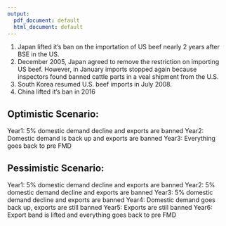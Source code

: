 ```yaml
---
output:
  pdf_document: default
  html_document: default
---
```


1. Japan lifted it's ban on the importation of US beef nearly 2 years after BSE in the US.
2. December 2005, Japan agreed to remove the restriction on importing US beef. However, in January imports stopped again because inspectors found banned cattle parts in a veal shipment from the U.S.
3. South Korea resumed U.S. beef imports in July 2008. 
4. China lifted it's ban in 2016


## Optimistic Scenario:\newline

Year1:  5% domestic demand decline and exports are banned \newline
Year2: Domestic demand is back up and exports are banned \newline
Year3: Everything goes back to pre FMD \newline


<!-- 1. 5% Decline in domestic demand for 1 year\newline -->
<!-- 2. In year 2 domestic demand goes back up\newline -->
<!-- 3. Exports banned for 2 years (I used exports in 2008 as the exports share for the simulation years)\newline -->
<!-- 4. In year 3 exports ban is lifted and everything is back to normal -->


\begin{figure}
\caption{Fed cattle price changes(dollar/Lb)}
  \includegraphics[width=1.1\linewidth]{fmdSimulationPlots/03-03/NoChangesExpectedPrice/FedCattlePriceOptimistic.jpeg}
\end{figure}


\begin{figure}
\caption{Stock changes (in in 1000 head)}
  \includegraphics[width=1.1\linewidth]{fmdSimulationPlots/03-03/NoChangesExpectedPrice/StocksOptimistic.jpeg}
\end{figure}

\begin{figure}
\caption{Cull cow price changes(dollar/Lb)}
  \includegraphics[width=1.1\linewidth]{fmdSimulationPlots/03-03/NoChangesExpectedPrice/CullCowPriceOptimistic.jpeg}
\end{figure}

\clearpage

## Pessimistic Scenario:\newline

Year1: 5% domestic demand decline and exports are banned \newline
Year2: 5% domestic demand decline and exports are banned \newline
Year3: 5% domestic demand decline and exports are banned \newline
Year4: Domestic demand goes back up, exports are still banned \newline
Year5: Exports are still banned \newline
Year6: Export band is lifted and everything goes back to pre FMD


<!-- 1. 5% Decline in domestic demand for 3 years\newline -->
<!-- 2. In year 4 domestic demand goes back up\newline -->
<!-- 3. Exports banned for 5 years (I used exports in 2008 as the exports share for the simulation years)\newline -->
<!-- 4. In year 6 exports ban is lifted and everything is back to normal -->

\begin{figure}
\caption{Fed cattle price changes(dollar/Lb)}
  \includegraphics[width=1.1\linewidth]{fmdSimulationPlots/03-03/NoChangesExpectedPrice/FedCattlePricePessimistic.jpeg}
\end{figure}

\begin{figure}
\caption{Stock changes (in 1000 head)}
  \includegraphics[width=1.1\linewidth]{fmdSimulationPlots/03-03/NoChangesExpectedPrice/StocksPessimistic.jpeg}
\end{figure}

\begin{figure}
\caption{Cull cow price changes(dollar/Lb)}
  \includegraphics[width=1.1\linewidth]{fmdSimulationPlots/03-03/NoChangesExpectedPrice/CullCowPricePessimistic.jpeg}
\end{figure}






